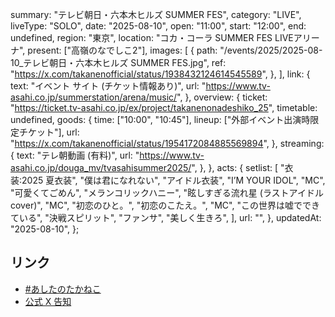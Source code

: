   summary: "テレビ朝日・六本木ヒルズ SUMMER FES",
  category: "LIVE",
  liveType: "SOLO",
  date: "2025-08-10",
  open: "11:00",
  start: "12:00",
  end: undefined,
  region: "東京",
  location: "コカ・コーラ SUMMER FES LIVEアリーナ",
  present: ["高嶺のなでしこ2"],
  images: [
    {
      path: "/events/2025/2025-08-10_テレビ朝日・六本木ヒルズ SUMMER FES.jpg",
      ref: "https://x.com/takanenofficial/status/1938432124614545589",
    },
  ],
  link: {
    text: "イベント サイト (チケット情報あり)",
    url: "https://www.tv-asahi.co.jp/summerstation/arena/music/",
  },
  overview: {
    ticket: "https://ticket.tv-asahi.co.jp/ex/project/takanenonadeshiko_25",
    timetable: undefined,
    goods: {
      time: ["10:00", "10:45"],
      lineup: ["外部イベント出演時限定チケット"],
      url: "https://x.com/takanenofficial/status/1954172084885569894",
    },
    streaming: {
      text: "テレ朝動画 (有料)",
      url: "https://www.tv-asahi.co.jp/douga_mv/tvasahisummer2025/",
    },
  },
  acts: {
    setlist: [
      "衣装:2025 夏衣装",
      "僕は君になれない",
      "アイドル衣装",
      "I’M YOUR IDOL",
      "MC",
      "可愛くてごめん",
      "メランコリックハニー",
      "眩しすぎる流れ星 (ラストアイドル cover)",
      "MC",
      "初恋のひと。",
      "初恋のこたえ。",
      "MC",
      "この世界は嘘でできている",
      "決戦スピリット",
      "ファンサ",
      "美しく生きろ",
    ],
    url: "",
  },
  updatedAt: "2025-08-10",
};

## リンク

- [#あしたのたかねこ](https://x.com/takanenofficial/status/1954172084885569894)
- [公式 X 告知](https://x.com/takanenofficial/status/1938432124614545589)
